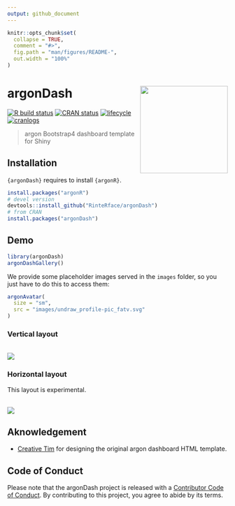 ```yaml
---
output: github_document
---
```


<!-- README.md is generated from README.Rmd. Please edit that file -->

```r
knitr::opts_chunk$set(
  collapse = TRUE,
  comment = "#>",
  fig.path = "man/figures/README-",
  out.width = "100%"
)
```

# argonDash <img src="http://www.rinterface.com/inst/images/argonDash.svg" width=200 align="right" />

[![R build status](https://github.com/RinteRface/argonDash/workflows/R-CMD-check/badge.svg)](https://github.com/RinteRface/argonDash/actions)
[![CRAN status](https://www.r-pkg.org/badges/version/argonDash)](https://cran.r-project.org/package=argonDash)
[![lifecycle](https://img.shields.io/badge/lifecycle-maturing-ff69b4.svg)](https://lifecycle.r-lib.org/articles/stages.html#maturing)
[![cranlogs](https://cranlogs.r-pkg.org/badges/argonDash)](https://cran.r-project.org/package=argonDash)

> argon Bootstrap4 dashboard template for Shiny

## Installation

`{argonDash}` requires to install `{argonR}`.

```r
install.packages("argonR")
# devel version
devtools::install_github("RinteRface/argonDash")
# from CRAN
install.packages("argonDash")
```

## Demo

```r
library(argonDash)
argonDashGallery()
```

We provide some placeholder images served in the `images` folder, so you just have to do this to access them:

```r
argonAvatar(
  size = "sm",
  src = "images/undraw_profile-pic_fatv.svg"
)
```

### Vertical layout
<br>
<img src="man/figures/argonDashDemo.png">

### Horizontal layout

This layout is experimental.

<br>
<img src="man/figures/argonDashDemo_horizontal.png">

## Aknowledgement

* [Creative Tim](https://www.creative-tim.com/) for designing the original argon dashboard HTML template.

## Code of Conduct
  
  Please note that the argonDash project is released with a [Contributor Code of Conduct](https://contributor-covenant.org/version/2/0/CODE_OF_CONDUCT.html). By contributing to this project, you agree to abide by its terms.


